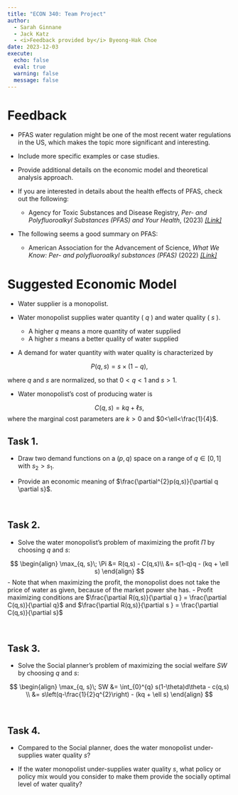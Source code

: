 ```yaml
---
title: "ECON 340: Team Project"
author: 
  - Sarah Ginnane
  - Jack Katz
  - <i>Feedback provided by</i> Byeong-Hak Choe
date: 2023-12-03
execute: 
  echo: false
  eval: true
  warning: false
  message: false
---
```


# Feedback

- PFAS water regulation might be one of the most recent water regulations in the US, which makes the topic more significant and interesting.

- Include more specific examples or case studies.

- Provide additional details on the economic model and theoretical analysis approach.

- If you are interested in details about the health effects of PFAS, check out the following:
  - Agency for Toxic Substances and Disease Registry, *Per- and Polyfluoroalkyl Substances (PFAS) and Your Health*, (2023) [*[Link]*](https://www.atsdr.cdc.gov/pfas/health-effects.html)
  

- The following seems a good summary on PFAS:
  - American Association for the Advancement of Science, *What We Know: Per- and polyfluoroalkyl substances (PFAS)* (2022)
[*[Link]*](https://www.aaas.org/sites/default/files/2022-07/AAAS-EPI-Center_FactSheet__PFAS_0.pdf?adobe_mc=MCORGID%3D242B6472541199F70A4C98A6%2540AdobeOrg%7CTS%3D1701670717)
  
  
  
# Suggested Economic Model

- Water supplier is a monopolist.

- Water monopolist supplies water quantity ( $q$ ) and water quality ( $s$ ).
  - A higher $q$ means a more quantity of water supplied
  - A higher $s$ means a better quality of water supplied

- A demand for water quantity with water quality is characterized by 

$$
P(q,s) = s\times (1-q),
$$

where $q$ and $s$ are normalized, so that $0<q<1$ and $s>1$.

- Water monopolist's cost of producing water is

$$
C(q,s) = kq + \ell s,
$$
where the marginal cost parameters are $k > 0$ and $0<\ell<\frac{1}{4}$.


## Task 1.
- Draw two demand functions on a $(p, q)$ space on a range of $q\in [0,1]$ with $s_{2} > s_{1}$.

- Provide an economic meaning of $\frac{\partial^{2}p(q,s)}{\partial q \partial s}$.



<br>

## Task 2.

- Solve the water monopolist's problem of maximizing the profit $\Pi$ by choosing $q$ and $s$:

$$
\begin{align}
\max_{q, s}\; \Pi &= R(q,s) - C(q,s)\\
&= s(1-q)q - (kq + \ell s)
\end{align}
$$
- Note that when maximizing the profit, the monopolist does not take the price of water as given, because of the market power she has. 
  - Profit maximizing conditions are $\frac{\partial R(q,s)}{\partial q } = \frac{\partial C(q,s)}{\partial q}$ and $\frac{\partial R(q,s)}{\partial s } = \frac{\partial C(q,s)}{\partial s}$

<br>


## Task 3.
- Solve the Social planner's problem of maximizing the social welfare $SW$ by choosing $q$ and $s$:


$$
\begin{align}
\max_{q, s}\; SW &= \int_{0}^{q} s(1-\theta)d\theta - c(q,s)  \\
&= s\left(q-\frac{1}{2}q^{2}\right) - (kq + \ell s)
\end{align}
$$

<br>


## Task 4.

- Compared to the Social planner, does the water monopolist under-supplies water quality $s$? 

- If the water monopolist under-supplies water quality $s$, what policy or policy mix would you consider to make them provide the socially optimal level of water quality?




